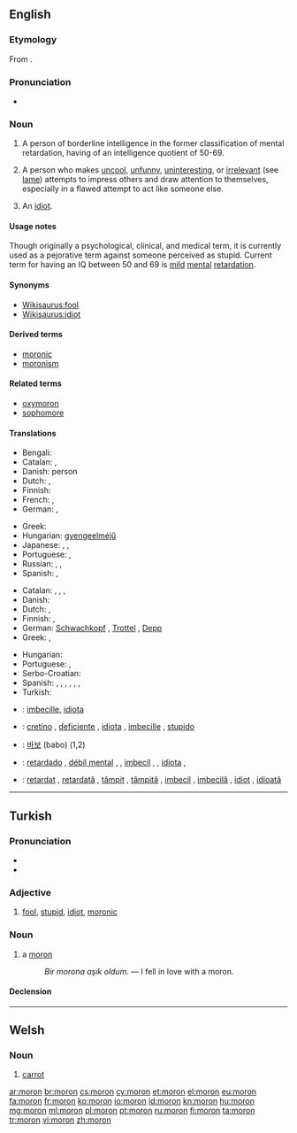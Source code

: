 {{also|mörön}}
==English==

{{wikipedia|Moron (psychology)}}

===Etymology===
From {{etyl|grc|en}} {{term|μωρός|lang=grc||foolish, dull|tr=moros}}.

===Pronunciation===
* {{IPA|/mɔrɒn/}}

===Noun===
{{en-noun}}

# {{context|obsolete|lang=en}} A person of borderline intelligence in the former classification of mental retardation, having of an intelligence quotient of 50-69.
# {{context|informal|lang=en}} A person who makes [[uncool]], [[unfunny]], [[uninteresting]], or [[irrelevant]] (see [[lame]]) attempts to impress others and draw attention to themselves, especially in a flawed attempt to act like someone else.
# {{context|slang|lang=en}} An [[idiot]].

====Usage notes====
Though originally a psychological, clinical, and medical term, it is currently used as a pejorative term against someone perceived as stupid. Current term for having an IQ between 50 and 69 is [[mild]] [[mental]] [[retardation]].

====Synonyms====
* [[Wikisaurus:fool]]
* [[Wikisaurus:idiot]]

====Derived terms====
* [[moronic]]
* [[moronism]]

====Related terms====
* [[oxymoron]]
* [[sophomore]]

====Translations====
{{trans-top|person of borderline intelligence}}
* Bengali: {{t-|bn|বোকা|tr=boka|sc=Beng}}
* Catalan: {{t-|ca|imbècil|m|f}}, {{t-|ca|retardat}}
* Danish: {{t+|da|debil}} person
* Dutch: {{t+|nl|idioot}}, {{t+|nl|mongool}}
* Finnish: {{t-|fi|lievästi}} {{t+|fi|kehitysvammainen}}
* French: {{t+|fr|attardé}}, {{t+|fr|crétin|m}}
* German: {{t-|de|Schwachsinniger|m}},  {{t+|de|Schwachkopf|m}}
{{trans-mid}}
* Greek: {{t+|el|καθυστερημένος|tr=kathysteriménos}}
* Hungarian: [[gyengeelméjű]]
* Japanese: {{t-|ja|低能者|tr=ていのうしゃ, teinōsha}},  {{t+|ja|間抜け|tr=まぬけ, manuke}},  {{t-|ja|頓痴気|tr=とんちき, tonchiki}}
* Portuguese: {{t+|pt|retardado}}, {{t+|pt|débil mental}}
* Russian: {{t+|ru|дебил|m|tr=debíl}},  {{t+|ru|придурок|m|tr=pridúrok}}, {{t+|ru|кретин|m|tr=kretín|sc=Cyrl}}
* Spanish: {{t-|es|retrasado|m}}, {{t-|es|retrasada|f}}
{{trans-bottom}}

{{trans-top|person who makes uncool attempts to impress others}}
* Catalan: {{t-|ca|imbècil|m|f}}, {{t-|ca|subnormal|m|f}}, {{t-|ca|retardat}}, {{t-|ca|idiota|m|f}}
* Danish: {{t-|da|tåbe|c}}
* Dutch: {{t-|nl|mogool}}, {{t+|nl|mongol}}
* Finnish: {{t+|fi|hölmö}}, {{t+|fi|tollo}}
* German: [[Schwachkopf]] {{m}}, [[Trottel]] {{m}}, [[Depp]] {{m}}
* Greek: {{t+|el|βλαμμένος|tr=vlamménos}},  {{t+|el|κρετίνος|m|tr=kretinos}}
{{trans-mid}}
* Hungarian: {{t+|hu|hülye}}
* Portuguese: {{t+|pt|babaca}}, {{t+|pt|otário}}
* Serbo-Croatian: {{t-|sh|budala|f}}
* Spanish: {{t+|es|subnormal|m|f}}, {{t-|es|retrasado|m}}, {{t-|es|retardado|m}}, {{t-|es|débil mental|m|f}}, {{t+|es|imbécil|m|f}}, {{t+|es|idiota|m|f}}, {{t+|es|baboso|m}}
* Turkish: {{t+|tr|moron}}
{{trans-bottom}}
{{trans-see|idiot}}

{{checktrans-top}}
* {{ttbc|ia}}: [[imbecille]], [[idiota]]
* {{ttbc|it}}: [[cretino]] {{m}}, [[deficiente]] {{m}}, [[idiota]] {{m}}, [[imbecille]] {{m}}, [[stupido]] {{m}}
{{trans-mid}}
* {{ttbc|ko}}: [[바보]] (babo) (1,2)
* {{ttbc|pt}}: [[retardado]] {{m}}, [[débil mental]] {{m}}, {{f}}, [[imbecil]] {{m}}, {{f}}, [[idiota]] {{m}}, {{f}}
* {{ttbc|ro}}: [[retardat]] {{m}}, [[retardată]] {{f}}, [[tâmpit]] {{m}}, [[tâmpită]] {{f}}, [[imbecil]] {{m}}, [[imbecilă]] {{f}}, [[idiot]] {{m}}, [[idioată]] {{f}}
{{trans-bottom}}

----

==Turkish==

===Pronunciation===
* {{IPA|[moɾˈon]|lang=tr}}
* {{hyphenation|mo|ron}}

===Adjective===
{{tr-adj}}

# [[fool]], [[stupid]], [[idiot]], [[moronic]]

===Noun===
{{tr-noun|u|lar}}

# a [[moron]]
#: ''Bir morona aşık oldum.'' — I fell in love with a moron.

====Declension====
{{tr-noun-c|o|d}}

----

==Welsh==

===Noun===
{{head|cy|noun|g=f|singular|moronen}}

# [[carrot]]

[[ar:moron]]
[[br:moron]]
[[cs:moron]]
[[cy:moron]]
[[et:moron]]
[[el:moron]]
[[eu:moron]]
[[fa:moron]]
[[fr:moron]]
[[ko:moron]]
[[io:moron]]
[[id:moron]]
[[kn:moron]]
[[hu:moron]]
[[mg:moron]]
[[ml:moron]]
[[pl:moron]]
[[pt:moron]]
[[ru:moron]]
[[fi:moron]]
[[ta:moron]]
[[tr:moron]]
[[vi:moron]]
[[zh:moron]]